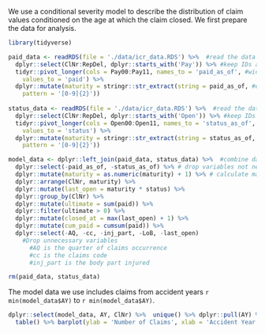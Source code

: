 We use a conditional severity model to describe the distribution of claim values conditioned on the age at which the claim closed. We first prepare the data for analysis.

```r
library(tidyverse)

paid_data <- readRDS(file = './data/icr_data.RDS') %>%  #read the data
  dplyr::select(ClNr:RepDel, dplyr::starts_with('Pay')) %>% #keep IDs and payment amounts
  tidyr::pivot_longer(cols = Pay00:Pay11, names_to = 'paid_as_of', #wide to long
    values_to = 'paid') %>% 
  dplyr::mutate(maturity = stringr::str_extract(string = paid_as_of, #extract maturity
    pattern = '[0-9]{2}'))
  
status_data <- readRDS(file = './data/icr_data.RDS') %>%  #read the data
  dplyr::select(ClNr:RepDel, dplyr::starts_with('Open')) %>% #keep IDs and status
  tidyr::pivot_longer(cols = Open00:Open11, names_to = 'status_as_of', #wide to long
    values_to = 'status') %>% 
  dplyr::mutate(maturity = stringr::str_extract(string = status_as_of, #extract maturity
    pattern = '[0-9]{2}'))

model_data <- dplyr::left_join(paid_data, status_data) %>%  #combine data
  dplyr::select(-paid_as_of, -status_as_of) %>% # drop variables not needed
  dplyr::mutate(maturity = as.numeric(maturity) + 1) %>% # calculate maturity
  dplyr::arrange(ClNr, maturity) %>% 
  dplyr::mutate(last_open = maturity * status) %>%
  dplyr::group_by(ClNr) %>% 
  dplyr::mutate(ultimate = sum(paid)) %>% 
  dplyr::filter(ultimate > 0) %>% 
  dplyr::mutate(closed_at = max(last_open) + 1) %>% 
  dplyr::mutate(cum_paid = cumsum(paid)) %>% 
  dplyr::select(-AQ, -cc, -inj_part, -LoB, -last_open) 
    #Drop unnecessary variables
      #AQ is the quarter of claims occurrence
      #cc is the claims code
      #inj_part is the body part injured 

rm(paid_data, status_data)

```
The model data we use includes claims from accident years `r min(model_data$AY)` to `r min(model_data$AY)`.

```r
dplyr::select(model_data, AY, ClNr) %>%  unique() %>% dplyr::pull(AY) %>%  
  table() %>% barplot(ylab = 'Number of Claims', xlab = 'Accident Year')
```